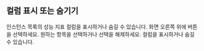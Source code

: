 ## 컬럼 표시 또는 숨기기

인스턴스 목록의 성능 지표 컬럼을 표시하거나 숨길 수 있습니다. 화면 오른쪽 위에 <Cmdname sid="column_select" className="uitext" /> 버튼을 선택하세요. 원하는 항목을 선택하거나 선택을 해제하세요. 컬럼을 표시하거나 숨길 수 있습니다.